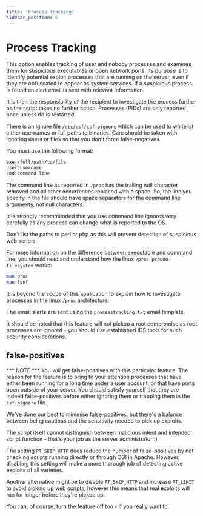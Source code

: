 ```yaml
---
title: 'Process Tracking'
sidebar_position: 6
---
```


# Process Tracking

This option enables tracking of user and nobody processes and examines them for suspicious executables or open network ports. Its purpose is to identify potential exploit processes that are running on the server, even if they are obfuscated to appear as system services. If a suspicious process is found an alert email is sent with relevant information.

It is then the responsibility of the recipient to investigate the process further as the script takes no further action. Processes (PIDs) are only reported once unless lfd is restarted.

There is an ignore file `/etc/csf/csf.pignore` which can be used to whitelist either usernames or full paths to binaries. Care should be taken with ignoring users or files so that you don't force false-negatives.

You must use the following format:

```bash
exe:/full/path/to/file
user:username
cmd:command line
```

The command line as reported in `/proc` has the trailing null character removed and all other occurrences replaced with a space. So, the line you specify in the file should have space separators for the command line arguments, not null characters.

It is strongly recommended that you use command line ignores very carefully as any process can change what is reported to the OS.

Don't list the paths to perl or php as this will prevent detection of suspicious web scripts.

For more information on the difference between executable and command line, you should read and understand how the linux `/proc pseudo-filesystem` works:

```bash
man proc
man lsof
```

It is beyond the scope of this application to explain how to investigate processes in the linux `/proc` architecture.

The email alerts are sent using the `processtracking.txt` email template.

It should be noted that this feature will not pickup a root compromise as root processes are ignored - you should use established IDS tools for such security considerations.

## false-positives

*** NOTE *** You _will_ get false-positives with this particular feature. The reason for the feature is to bring to your attention processes that have either been running for a long time under a user account, or that have ports open outside of your server. You should satisfy yourself that they are indeed false-positives before either ignoring them or trapping them in the `csf.pignore` file.

We've done our best to minimise false-positives, but there's a balance between being cautious and the sensitivity needed to pick up exploits.

The script itself cannot distinguish between malicious intent and intended script function - that's your job as the server administrator :)

The setting `PT_SKIP_HTTP` does reduce the number of false-positives by not checking scripts running directly or through CGI in Apache. However, disabling this setting will make a more thorough job of detecting active exploits of all varieties.

Another alternative might be to disable `PT_SKIP_HTTP` and increase `PT_LIMIT` to avoid picking up web scripts, however this means that real exploits will run for longer before they're picked up.

You can, of course, turn the feature off too - if you really want to.
